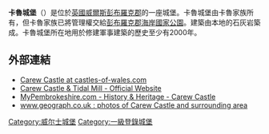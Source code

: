 {{expand|time=2015-03-18T17:50:20+00:00}}
{{Infobox military structure
|name        =Carew Castle
|native_name =
|location    =威尔士[[卡鲁_(彭布罗克郡)|卡鲁]]
|image       =Carew Castle, Pembrokeshire, UK.jpg
|image_size  =250px
|caption     =城堡北面
|map_type    =
|map_size    =
|map_alt     =
|map_caption =
|type        =[[诺曼式建筑|诺曼式建筑]] 
|coordinates ={{coord|51|41|54|N|4|49|50|W|region:GB_type:landmark|display=title}}
|code        =
|built       ={{Start date|1270}}
|builder     =Nicholas de Carew
|materials   =石灰岩
|height      ={{convert|15|m}}
|used        =
|demolished  =
|condition   =
|ownership   =卡鲁家族
|open_to_public =Yes
|website      = [http://www.pembrokeshirecoast.org.uk/default.asp?PID=262 Carew Castle & Tidal Mill]
|controlledby =[[彭布罗克郡海岸国家公园|彭布罗克郡海岸国家公园]]
|garrison    =
|current_commander =
|commanders  =
|occupants   =
|battles     =[[英格兰内战|英格兰内战]]
|events      =
|module = {{Infobox designation list
  | embed = yes
  | designation1 = UK GRADE I
  | designation1_date =
  }}
}}'''卡魯城堡'''（{{lang-en|Carew Castle}}）是位於[[英國|英國]][[威爾斯|威爾斯]][[彭布羅克郡|彭布羅克郡]]的一座城堡。卡魯城堡由卡魯家族所有，但卡魯家族已將管理權交給[[彭布羅克郡海岸國家公園|彭布羅克郡海岸國家公園]]。建築由本地的石灰岩築成。卡魯城堡所在地用於修建軍事建築的歷史至少有2000年。

==外部連結==
{{commons category|Carew Castle}}
*[https://web.archive.org/web/20120307223222/http://www.castles-of-wales.com/index.php?where=pembrokeshire&castle=carew Carew Castle at castles-of-wales.com]
*[http://www.carewcastle.com/ Carew Castle & Tidal Mill - Official Website] {{Wayback|url=http://www.carewcastle.com/ |date=20101115132905 }}
*[http://www.mypembrokeshire.com/vnews/display.v/SEC/History%20%26%20Heritage%3E%3ECarew%20Castle%20%26%20Mill/ MyPembrokeshire.com - History & Heritage - Carew Castle]{{dead link|date=2017年11月 |bot=InternetArchiveBot |fix-attempted=yes }}
*[http://www.geograph.org.uk/search.php?i=2768348 www.geograph.co.uk : photos of Carew Castle and surrounding area] {{Wayback|url=http://www.geograph.org.uk/search.php?i=2768348 |date=20180930010744 }}

[[Category:威尔士城堡|Category:威尔士城堡]]
[[Category:一級登錄城堡|Category:一級登錄城堡]]